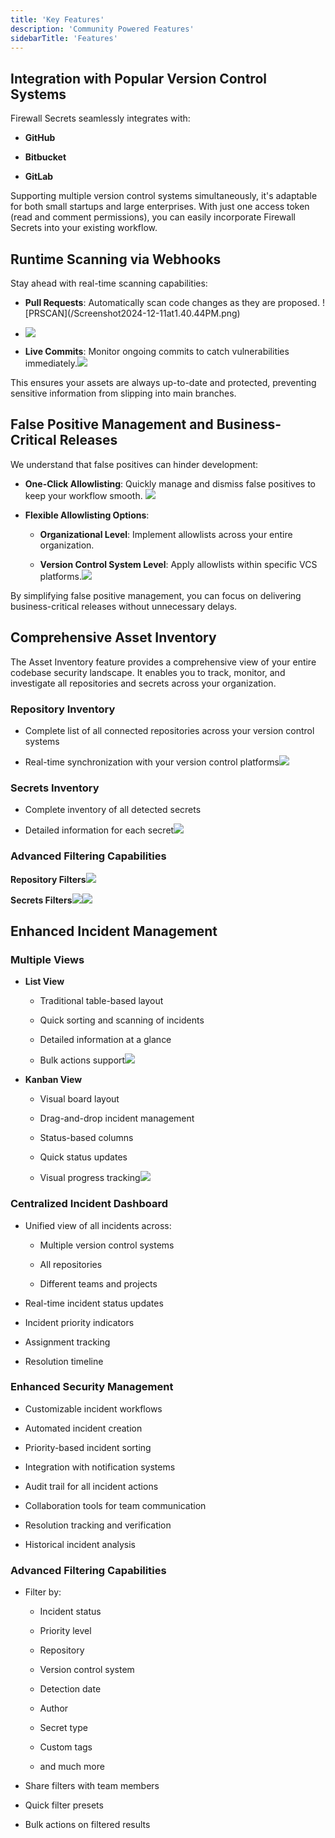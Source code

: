 ```yaml
---
title: 'Key Features'
description: 'Community Powered Features'
sidebarTitle: 'Features'
---
```


## **Integration with Popular Version Control Systems**

Firewall Secrets seamlessly integrates with:

* **GitHub**

* **Bitbucket**

* **GitLab**

Supporting multiple version control systems simultaneously, it's adaptable for both small startups and large enterprises. With just one access token (read and comment permissions), you can easily incorporate Firewall Secrets into your existing workflow.

## **Runtime Scanning via Webhooks**

Stay ahead with real-time scanning capabilities:

* **Pull Requests**: Automatically scan code changes as they are proposed. !\[PRSCAN]\(/Screenshot2024-12-11at1.40.44PM.png)

* ![](Screenshot2024-12-11at1.40.44PM.png)

* **Live Commits**: Monitor ongoing commits to catch vulnerabilities immediately.![](Screenshot2024-12-11at1.41.30PM.png)

This ensures your assets are always up-to-date and protected, preventing sensitive information from slipping into main branches.

## **False Positive Management and Business-Critical Releases**

We understand that false positives can hinder development:

* **One-Click Allowlisting**: Quickly manage and dismiss false positives to keep your workflow smooth. ![](Screenshot2024-12-11at1.42.03PM.png)

* **Flexible Allowlisting Options**:

  * **Organizational Level**: Implement allowlists across your entire organization.

  * **Version Control System Level**: Apply allowlists within specific VCS platforms.![](Screenshot2024-12-11at1.43.28PM.png)

By simplifying false positive management, you can focus on delivering business-critical releases without unnecessary delays.

## **Comprehensive Asset Inventory**

The Asset Inventory feature provides a comprehensive view of your entire codebase security landscape. It enables you to track, monitor, and investigate all repositories and secrets across your organization.

### Repository Inventory

* Complete list of all connected repositories across your version control systems

* Real-time synchronization with your version control platforms![](Screenshot2024-12-11at1.52.26PM.png)

### &#x20;Secrets Inventory

* Complete inventory of all detected secrets

* Detailed information for each secret![](Screenshot2024-12-11at1.52.47PM.png)

### Advanced Filtering Capabilities

**Repository Filters**![](Screenshot2024-12-11at1.49.54PM.png)

**Secrets Filters**![](Screenshot2024-12-11at1.50.42PM.png)![](Screenshot2024-12-11at1.50.55PM.png)

## Enhanced Incident Management

### Multiple Views

* **List View**

  * Traditional table-based layout

  * Quick sorting and scanning of incidents

  * Detailed information at a glance

  * Bulk actions support![](Screenshot2024-12-11at1.59.26PM.png)

* **Kanban View**

  * Visual board layout

  * Drag-and-drop incident management

  * Status-based columns

  * Quick status updates

  * Visual progress tracking![](Screenshot2024-12-11at1.59.34PM.png)

### Centralized Incident Dashboard

* Unified view of all incidents across:

  * Multiple version control systems

  * All repositories

  * Different teams and projects

* Real-time incident status updates

* Incident priority indicators

* Assignment tracking

* Resolution timeline

### Enhanced Security Management

* Customizable incident workflows

* Automated incident creation

* Priority-based incident sorting

* Integration with notification systems

* Audit trail for all incident actions

* Collaboration tools for team communication

* Resolution tracking and verification

* Historical incident analysis

### Advanced Filtering Capabilities

* Filter by:

  * Incident status

  * Priority level

  * Repository

  * Version control system

  * Detection date

  * Author

  * Secret type

  * Custom tags

  * and much more

* Share filters with team members

* Quick filter presets

* Bulk actions on filtered results